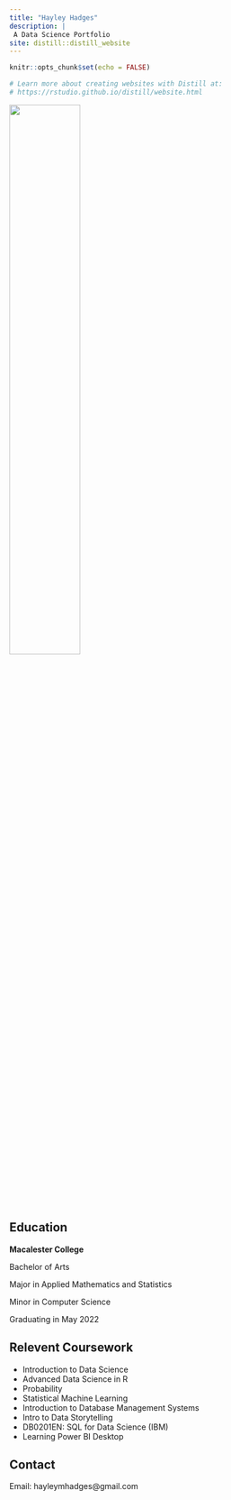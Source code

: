 ```yaml
---
title: "Hayley Hadges"
description: |
 A Data Science Portfolio
site: distill::distill_website
---
```


```r
knitr::opts_chunk$set(echo = FALSE)

# Learn more about creating websites with Distill at:
# https://rstudio.github.io/distill/website.html

```

![](hayley_image.jpeg){width=50%}

## Education

**Macalester College**

Bachelor of Arts

Major in Applied Mathematics and Statistics

Minor in Computer Science

Graduating in May 2022

## Relevent Coursework

* Introduction to Data Science
* Advanced Data Science in R
* Probability
* Statistical Machine Learning
* Introduction to Database Management Systems
* Intro to Data Storytelling
* DB0201EN: SQL for Data Science (IBM)
* Learning Power BI Desktop


## Contact

Email: hayleymhadges@gmail.com